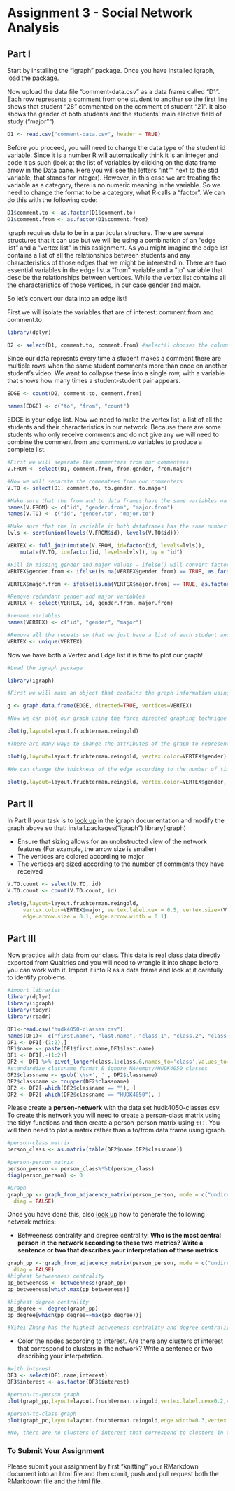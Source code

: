 # Assignment 3 - Social Network Analysis

## Part I
Start by installing the "igraph" package. Once you have installed igraph, load the package.

Now upload the data file "comment-data.csv" as a data frame called "D1". Each row represents a comment from one student to another so the first line shows that student "28" commented on the comment of student "21". It also shows the gender of both students and the students' main elective field of study ("major"").

```r
D1 <- read.csv("comment-data.csv", header = TRUE)
```

Before you proceed, you will need to change the data type of the student id variable. Since it is a number R will automatically think it is an integer and code it as such (look at the list of variables by clicking on the data frame arrow in the Data pane. Here you will see the letters "int"" next to the stid variable, that stands for integer). However, in this case we are treating the variable as a category, there is no numeric meaning in the variable. So we need to change the format to be a category, what R calls a "factor". We can do this with the following code:

```r
D1$comment.to <- as.factor(D1$comment.to)
D1$comment.from <- as.factor(D1$comment.from)
```

igraph requires data to be in a particular structure. There are several structures that it can use but we will be using a combination of an "edge list" and a "vertex list" in this assignment. As you might imagine the edge list contains a list of all the relationships between students and any characteristics of those edges that we might be interested in. There are two essential variables in the edge list a "from" variable and a "to" variable that descibe the relationships between vertices. While the vertex list contains all the characteristics of those vertices, in our case gender and major.

So let's convert our data into an edge list!

First we will isolate the variables that are of interest: comment.from and comment.to

```r
library(dplyr)

D2 <- select(D1, comment.to, comment.from) #select() chooses the columns
```

Since our data represnts every time a student makes a comment there are multiple rows when the same student comments more than once on another student's video. We want to collapse these into a single row, with a variable that shows how many times a student-student pair appears.

```r

EDGE <- count(D2, comment.to, comment.from)

names(EDGE) <- c("to", "from", "count")

```

EDGE is your edge list. Now we need to make the vertex list, a list of all the students and their characteristics in our network. Because there are some students who only receive comments and do not give any we will need to combine the comment.from and comment.to variables to produce a complete list.

```r
#First we will separate the commenters from our commentees
V.FROM <- select(D1, comment.from, from.gender, from.major)

#Now we will separate the commentees from our commenters
V.TO <- select(D1, comment.to, to.gender, to.major)

#Make sure that the from and to data frames have the same variables names
names(V.FROM) <- c("id", "gender.from", "major.from")
names(V.TO) <- c("id", "gender.to", "major.to")

#Make sure that the id variable in both dataframes has the same number of levels
lvls <- sort(union(levels(V.FROM$id), levels(V.TO$id)))

VERTEX <- full_join(mutate(V.FROM, id=factor(id, levels=lvls)),
    mutate(V.TO, id=factor(id, levels=lvls)), by = "id")

#Fill in missing gender and major values - ifelse() will convert factors to numerical values so convert to character
VERTEX$gender.from <- ifelse(is.na(VERTEX$gender.from) == TRUE, as.factor(as.character(VERTEX$gender.to)), as.factor(as.character(VERTEX$gender.from)))

VERTEX$major.from <- ifelse(is.na(VERTEX$major.from) == TRUE, as.factor(as.character(VERTEX$major.to)), as.factor(as.character(VERTEX$major.from)))

#Remove redundant gender and major variables
VERTEX <- select(VERTEX, id, gender.from, major.from)

#rename variables
names(VERTEX) <- c("id", "gender", "major")

#Remove all the repeats so that we just have a list of each student and their characteristics
VERTEX <- unique(VERTEX)

```

Now we have both a Vertex and Edge list it is time to plot our graph!

```r
#Load the igraph package

library(igraph)

#First we will make an object that contains the graph information using our two dataframes EDGE and VERTEX. Notice that we have made "directed = TRUE" - our graph is directed since comments are being given from one student to another.

g <- graph.data.frame(EDGE, directed=TRUE, vertices=VERTEX)

#Now we can plot our graph using the force directed graphing technique - our old friend Fruchertman-Reingold!

plot(g,layout=layout.fruchterman.reingold)

#There are many ways to change the attributes of the graph to represent different characteristics of the newtork. For example, we can color the nodes according to gender.

plot(g,layout=layout.fruchterman.reingold, vertex.color=VERTEX$gender)

#We can change the thickness of the edge according to the number of times a particular student has sent another student a comment.

plot(g,layout=layout.fruchterman.reingold, vertex.color=VERTEX$gender, edge.width=EDGE$count)

````

## Part II

In Part II your task is to [look up](http://igraph.org/r/) in the igraph documentation and modify the graph above so that:
install.packages("igraph")
library(igraph)


* Ensure that sizing allows for an unobstructed view of the network features (For example, the arrow size is smaller)
* The vertices are colored according to major
* The vertices are sized according to the number of comments they have received
```r
V.TO.count <- select(V.TO, id)
V.TO.count <- count(V.TO.count, id)

plot(g,layout=layout.fruchterman.reingold, 
     vertex.color=VERTEX$major, vertex.label.cex = 0.5, vertex.size=(V.TO.count$n*4),
     edge.arrow.size = 0.1, edge.arrow.width = 0.1)
```



## Part III

Now practice with data from our class. This data is real class data directly exported from Qualtrics and you will need to wrangle it into shape before you can work with it. Import it into R as a data frame and look at it carefully to identify problems.

```r
#import libraries
library(dplyr)
library(igraph) 
library(tidyr)
library(readr)

DF1<-read.csv("hudk4050-classes.csv")
names(DF1)<- c("first.name", "last.name", "class.1", "class.2", "class.3", "class.4", "class.5", "class.6", "interest")
DF1 <- DF1[-(1:2),]
DF1$name <- paste(DF1$first.name,DF1$last.name)
DF1 <- DF1[,-(1:2)]
DF2 <- DF1 %>% pivot_longer(class.1:class.6,names_to='class',values_to='classname',values_drop_na = TRUE)
#standardize classname format & ignore NA/empty/HUDK4050 classes
DF2$classname <- gsub('\\s+', '', DF2$classname)
DF2$classname <- toupper(DF2$classname)
DF2 <- DF2[-which(DF2$classname == ""), ]
DF2 <- DF2[-which(DF2$classname == "HUDK4050"), ]

```


Please create a **person-network** with the data set hudk4050-classes.csv. To create this network you will need to create a person-class matrix using the tidyr functions and then create a person-person matrix using `t()`. You will then need to plot a matrix rather than a to/from data frame using igraph.

```r
#person-class matrix
person_class <- as.matrix(table(DF2$name,DF2$classname))

#person-person matrix
person_person <- person_class%*%t(person_class)
diag(person_person) <- 0

#Graph
graph_pp <- graph_from_adjacency_matrix(person_person, mode = c("undirected"), weighted = T,
  diag = FALSE)
```



Once you have done this, also [look up](http://igraph.org/r/) how to generate the following network metrics:

* Betweeness centrality and dregree centrality. **Who is the most central person in the network according to these two metrics? Write a sentence or two that describes your interpretation of these metrics**

```r
graph_pp <- graph_from_adjacency_matrix(person_person, mode = c("undirected"), weighted = T,
  diag = FALSE)
#highest betweenness centrality
pp_betweeness <- betweenness(graph_pp)
pp_betweeness[which.max(pp_betweeness)]

#highest degree centrality
pp_degree <- degree(graph_pp)
pp_degree[which(pp_degree==max(pp_degree))]

#Yifei Zhang has the highest betweeness centrality and degree centraliy, therefore she shares the most connections/knobs within the class network and is likely to connect people in the class. 
```
* Color the nodes according to interest. Are there any clusters of interest that correspond to clusters in the network? Write a sentence or two describing your interpetation.

```r
#with interest
DF3 <- select(DF1,name,interest)
DF3$interest <- as.factor(DF3$interest)

#person-to-person graph
plot(graph_pp,layout=layout.fruchterman.reingold,vertex.label.cex=0.2,vertex.color=DF3$interest)

#person-to-class graph
plot(graph_pc,layout=layout.fruchterman.reingold,edge.width=0.3,vertex.label.cex=0.3,vertex.color=DF3$interest)

#No, there are no clusters of interest that correspond to clusters in the network. The graphs show not pattern of clusters and indicate a random distribution of interest.
```


### To Submit Your Assignment

Please submit your assignment by first "knitting" your RMarkdown document into an html file and then comit, push and pull request both the RMarkdown file and the html file.
